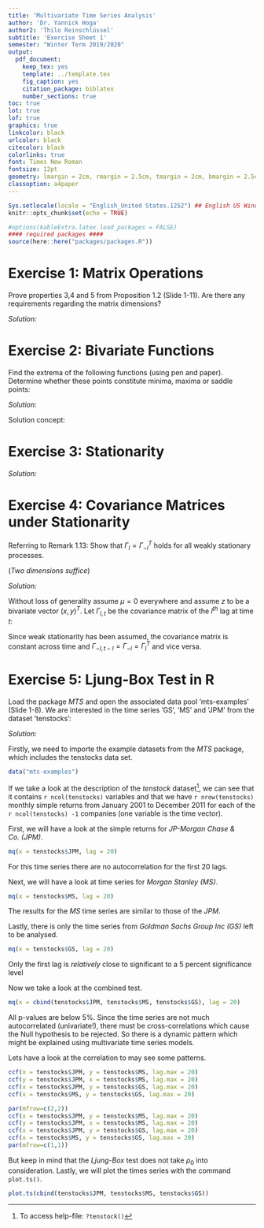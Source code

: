 ```yaml
---
title: 'Multivariate Time Series Analysis'
author: 'Dr. Yannick Hoga'
author2: 'Thilo Reinschlüssel'
subtitle: 'Exercise Sheet 1'
semester: "Winter Term 2019/2020"
output:
  pdf_document:
    keep_tex: yes
    template: ../template.tex
    fig_caption: yes
    citation_package: biblatex
    number_sections: true
toc: true
lot: true
lof: true
graphics: true
linkcolor: black
urlcolor: black
citecolor: black
colorlinks: true
font: Times New Roman
fontsize: 12pt
geometry: lmargin = 2cm, rmargin = 2.5cm, tmargin = 2cm, bmargin = 2.5cm
classoption: a4paper
---
```


```r
Sys.setlocale(locale = "English_United States.1252") ## English US Windows
knitr::opts_chunk$set(echo = TRUE)

#options(kableExtra.latex.load_packages = FALSE)
#### required packages ####
source(here::here("packages/packages.R"))
```

# Exercise 1: Matrix Operations


Prove properties 3,4 and 5 from Proposition 1.2 (Slide 1-11). Are there any requirements regarding
the matrix dimensions?


_Solution:_ \

\begin{itemize}
    \item[i)] Property 3: $(A \otimes B)(F \otimes G) = (AF) \otimes (BG)$
    \begin{align*}
      \text{Let} \ A & = 
      \begin{pmatrix}
      a_{11} & \ldots & a_{1q}\\
      \vdots & \ddots & \vdots \\
      a_{p1} & \ldots & a_{pq}\\
      \end{pmatrix}
      \text{and} \ F = 
      \begin{pmatrix}
      f_{11} & \ldots & f_{1n}\\
      \vdots & \ddots & \vdots \\
      f_{m1} & \ldots & f_{mn}\\
      \end{pmatrix}\\
      \text{hence} (A \otimes B) & = 
      \begin{pmatrix}
      a_{11}B & \ldots & a_{1q}B\\
      \vdots & \ddots & \vdots \\
      a_{p1}B & \ldots & a_{pq}B\\
      \end{pmatrix}
      \text{and} \ (F \otimes G) \ \text{analsgously}
    \end{align*}
    \begin{align*}
    (A \otimes B)(F \otimes G) & = 
    \begin{pmatrix}
      a_{11}B & \ldots & a_{1q}B\\
      \vdots & \ddots & \vdots \\
      a_{p1}B & \ldots & a_{pq}B\\
    \end{pmatrix}
    \begin{pmatrix}
      f_{11}G & \ldots & f_{1n}G\\
      \vdots & \ddots & \vdots \\
      f_{m1}G & \ldots & f_{mn}G\\
    \end{pmatrix}\\
    & = 
    \begin{pmatrix}
      (a_{11}B f_{11}G +\ldots + a_{1q}B f_{m1}G) & \ldots & (a_{11}B f_{1n}G +\ldots + a_{1q}B f_{mn}G)\\
      \vdots & \ddots & \vdots \\
      (a_{p1}B f_{11}G +\ldots + a_{pq}B f_{m1}G) & \ldots & (a_{p1}B f_{1n}G +\ldots + a_{pq}B f_{mn}G)\\
    \end{pmatrix}\\
     & = 
    \begin{pmatrix}
      (a_{11} f_{11} +\ldots + a_{1q} f_{m1}) & \ldots & (a_{11} f_{1n} +\ldots + a_{1q} f_{mn})\\
      \vdots & \ddots & \vdots \\
      (a_{p1} f_{11} +\ldots + a_{pq} f_{m1}) & \ldots & (a_{p1} f_{1n} +\ldots + a_{pq} f_{mn})\\
    \end{pmatrix} \otimes (BG) \\
    \end{align*}
    \begin{align*}
    & = 
    \begin{pmatrix}
      \sum_{i = 1}^{q = m} a_{1i} f_{i1} & \ldots &  \sum_{i = 1}^{q = m} a_{1i} f_{1i} \\
      \vdots & \ddots & \vdots \\
      \sum_{i = 1}^{q = m} a_{pi} f_{i1} & \ldots & \sum_{i = 1}^{q = m} a_{pi} f_{in}\\
    \end{pmatrix} \otimes (BG) \qquad \quad \\
    & = (AF) \otimes (BG) 
    \end{align*}
    Dimensions: 
      \begin{table}[h]
      \centering
      \begin{tabular}{|l|l|}
        \hline
          $A: p \times q$ & $F: m \times n$ \\ \hline
          $B: c \times d$ & $G: h \times k$ \\ \hline
      \end{tabular}
      \end{table}
    \begin{itemize}
      \item[$\Rightarrow$] $dim(A \otimes B) = pc \times qd, dim(F \otimes G) = mh \times kn$
    \end{itemize}
    \item[ii)] Property 4: $(A \otimes B)^{-1} = A^{-1} \otimes B^{-1}$ \\
    $\Rightarrow$ Claim and verify \\
    The inverse is defined as following: \\
    $(A \otimes B)(A \otimes B)^{-1} = I$ where $I$ is the identitiy matrix\\
    Then $(A \otimes B)(A^{-1} \otimes B^{-1}) = I$ must hold if the claim was true\\
    We know from Property 3 that $(A \otimes B)(A^{-1} \otimes B^{-1}) = (AA^{-1} \otimes BB^{-1}) =  I \otimes I = I$ \\
    Dimensions: $A$ and $B$ must be non-singular square matrices
    \item[iii)] Property 3: $tr(A \otimes C ) = tr(A) \cdot tr( C)$ for square matrices $A$ and $C$
    \begin{align*}
      tr(A \otimes C) = 
      tr 
      \begin{pmatrix}
        a_{11}C & \ldots & a_{1n}C \\
        \vdots & \ddots & \vdots \\
        a_{n1}C & \ldots & a_{nn}C
      \end{pmatrix}
      = \sum_{i = 1}^{n}\left( a_{ii} tr(C) \right) = tr(C) \sum_{i=1}^{n} a_{ii} = tr(C) tr(A)
    \end{align*}
\end{itemize}

# Exercise 2: Bivariate Functions

Find the extrema of the following functions (using pen and paper). Determine whether these points constitute minima, maxima or saddle points:

\begin{itemize}
    \item[a)] $f(x,y) = (x -2)^2 + (y -5)^2 + xy$
    \item[b)] $g(x,y) = (x -1)^3 - (4y + 1)^2$
\end{itemize}

_Solution:_ 

Solution concept:
\begin{enumerate}
    \item FOC: first derivatives $\overset{!}{=} 0$
    \item SOC: check the determinant of the Hessian matrix
\end{enumerate}


\begin{itemize}
    \item[a)] $f(x,y) = (x -2)^2 + (y -5)^2 + xy$
    \begin{align*}
      f(x,y) & = (x -2)^2 + (y - 5)^2 + xy\\
      & \\
      \dfrac{\partial f(x,y)}{\partial x} & = 2(x -2) + y \overset{!}{=} 0
      \dfrac{\partial f(x,y)}{\partial y} & = 2(y -5) + x \overset{!}{=} 0 
    \end{align*}
    \begin{itemize}
      \item Solving the equation system yields:
    \end{itemize}
    \begin{align*}
      x = 2 -\dfrac{y}{2} \Rightarrow 2y - 10 + 2 - \dfrac{y}{2} = 0 &\Rightarrow y^{*} = \dfrac{16}{3} \\
      &\Rightarrow x^{*} = 2 -\dfrac{16}{3 \cdot 2} = - \dfrac{2}{3}
    \end{align*}
    \begin{itemize}
      \item Evaluating the Hessian matrix:
    \end{itemize}
    \begin{align*}
      \dfrac{\partial f(x,y)}{\partial x^2} = 2 \qquad  \dfrac{\partial f(x,y)}{\partial xy} = 1 \\
      \dfrac{\partial f(x,y)}{\partial yx} = 1  \qquad  \dfrac{\partial f(x,y)}{\partial y^2} = 2\\
      \Rightarrow H = 
      \begin{pmatrix}
        2 & 1 \\
        1 & 2
      \end{pmatrix}
    \end{align*}
    \begin{itemize}
      \item[] and $det(H) = 2 \cdot 2 - 1 \cdot 1 = 3 > 0 \;$ which indicates a minimum
    \end{itemize}
    \item[b)] $g(x,y) = (x -1)^3 - (4y + 1)^2$
    \begin{align*}
      g(x,y) & = (x -1)^3 + (4y - 1)^2\\
      & \\
      \dfrac{\partial g(x,y)}{\partial x} & = 3(x - 1)^2 \overset{!}{=} 0 \Leftrightarrow x^{*} = 1 \\
      \dfrac{\partial g(x,y)}{\partial y} & = 2 \cdot 4 (4y + 1) + x \overset{!}{=} 0 \Leftrightarrow y^{*} = - \dfrac{1}{4} 
    \end{align*}
    \begin{itemize}
      \item Evaluating the Hessian matrix:
    \end{itemize}
    \begin{align*}
      \dfrac{\partial g(x,y)}{\partial x^2} = 6x- 6 \qquad  \dfrac{\partial g(x,y)}{\partial xy} = 0 \\
      \dfrac{\partial g(x,y)}{\partial yx} = 0  \qquad  \dfrac{\partial g(x,y)}{\partial y^2} = 32\\
      \Rightarrow H = 
      \begin{pmatrix}
        6x- 6 & 0 \\
        0 & 32
      \end{pmatrix}
    \end{align*}
    \begin{itemize}
      \item[] and $det(H)|_{x = x^{*}, y = y^{*}} = (6-6)  \cdot 32 - 0 \cdot 0 = 0 \;$ which indicates a saddle point. Thus we did not find an extremal point.
    \end{itemize}
\end{itemize}

# Exercise 3:  Stationarity

\begin{itemize}
    \item[a)] Are weakly stationary processes always strictly stationary? Construct an example to support your argument
    \item[b)] Is weak stationarity a necessary condition for strict stationarity? Bring an example.
    \item[] \textit{Hint: How many moments does a distribution require?}
\end{itemize}

_Solution:_ 

\begin{itemize}
    \item[a)] No. A time series of length $T$ drawing from $N(0, 1)$ for $t \in \left[0, \dfrac{T}{2} \right]$ and drawing from Student’s t-distribution for $t \in \left(\dfrac{T}{2}, T \right]$ has a constant mean $\mu = 0$ and variance $\sigma^2 = 1$, but the kurtosis ($4^{th}$ moment) changes throughout time. In consequence the joint distribution of a subsequence $x_{t-p}, \ldots , x_{t+p}$ is not independent of $t$. Therefore it is not strictly stationary
    \item[b)] No. Take the Cauchy distribution as an example: $f(x) = \dfrac{1}{\pi} \cdot \dfrac{s}{s^2 + (x -t)^2}$. Any $i.i.d.$ sample from this distribution would be obviously strictly stationary. Yet this distribution has no existing moments at all (the integral diverges), hence it cannot exhibit a constant expected value or variance over time. Therefore it is only strictly stationary, but not weakly stationary! (Other example: $t_1$ distribution, where only the mean but not the variance exists).
\end{itemize}

# Exercise 4:  Covariance Matrices under Stationarity

Referring to Remark 1.13: Show that $\Gamma_l = \Gamma^{T}_{-l}$ holds for all weakly stationary processes.

(_Two dimensions suffice_)

_Solution:_ 

Without loss of generality assume $\mu = 0$ everywhere and assume $z$ to be a bivariate
vector $(x,y)^T$. Let $\Gamma_{l,t}$ be the covariance matrix of the $l^{th}$ lag at time $t$:

\begin{align*}
\Gamma_{l,t} = 
\begin{bmatrix}
  \mathbb{E}(x_t \cdot x_{t-l}) & \mathbb{E}(x_t \cdot y_{t-l}) \\
  \mathbb{E}(y_t \cdot x_{t-l}) & \mathbb{E}(y_t \cdot y_{t-l}) \\
\end{bmatrix}
\quad \text{and} \quad 
\Gamma_{l,t}^{T} = 
\begin{bmatrix}
  \mathbb{E}(x_{t-l} \cdot x_t ) & \mathbb{E}(x_{t-l} \cdot y_t) \\
  \mathbb{E}(y_{t-l} \cdot x_t  ) & \mathbb{E}( y_{t-l} \cdot y_t) \\
\end{bmatrix}
= \Gamma_{-l, t- l}
\end{align*}

Since weak stationarity has been assumed, the covariance matrix is constant across time and $\Gamma_{-l, t- l} = \Gamma_{-l} = \Gamma_{l}^{T}$ and vice versa.

# Exercise 5: Ljung-Box Test in R

Load the package _MTS_ and open the associated data pool ’mts-examples’ (Slide 1-8). We are interested in the time series ’GS’, ’MS’ and ’JPM’ from the dataset ’tenstocks’:

\begin{itemize}
  \item[a)] First apply the Ljung-Box test on each time series individually. What do the results imply?
  \item[b)] Now apply the multivariate Ljung-Box test on all three time series together. Compare the results with those from the univariate test and comment on it.
\end {itemize}

_Solution:_ 

Firstly, we need to importe the example datasets from the _MTS_ package, which includes the tenstocks data set. 
```r
data("mts-examples")
```

If we take a look at the description of the _tenstock_ dataset^[To access help-file: `?tenstock()`], we can see that it contains `r ncol(tenstocks)` variables and that we have `r nrow(tenstocks)` monthly simple returns from January 2001 to December 2011 for each of the `r ncol(tenstocks) -1` companies (one variable is the time vector).   

\begin{itemize}
  \item[a)] $\quad$
\end {itemize}

First, we will have a look at the simple returns for  _JP-Morgan Chase & Co. (JPM)_. 

```r
mq(x = tenstocks$JPM, lag = 20) 
```

\FloatBarrier
For this time series there are no autocorrelation for the first 20 lags. 

Next, we will have a look at time series for _Morgan Stanley (MS)_.
\FloatBarrier

```r
mq(x = tenstocks$MS, lag = 20) 
```

The results for the _MS_ time series are similar to those of the _JPM_.


Lastly, there is only the time series from _Goldman Sachs Group Inc (GS)_ left to be analysed. 

```r
mq(x = tenstocks$GS, lag = 20)
```

Only the first lag is _relatively_ close to significant to a 5 percent significance level

\begin{itemize}
  \item[b)] $\quad$
\end {itemize}

Now we take a look at the combined test. 

```r
mq(x = cbind(tenstocks$JPM, tenstocks$MS, tenstocks$GS), lag = 20)
```

All p-values are below 5%. Since the time series are not much autocorrelated (univariate!), there must be cross-correlations which cause the Null hypothesis to be rejected. So there is a dynamic pattern which might be explained using multivariate time series models.

Lets have a look at the correlation to may see some patterns. 

```r
ccf(x = tenstocks$JPM, y = tenstocks$MS, lag.max = 20)
ccf(y = tenstocks$JPM, x = tenstocks$MS, lag.max = 20) 
ccf(x = tenstocks$JPM, y = tenstocks$GS, lag.max = 20)
ccf(x = tenstocks$MS, y = tenstocks$GS, lag.max = 20)
```

```r
par(mfrow=c(2,2))
ccf(x = tenstocks$JPM, y = tenstocks$MS, lag.max = 20)
ccf(y = tenstocks$JPM, x = tenstocks$MS, lag.max = 20) 
ccf(x = tenstocks$JPM, y = tenstocks$GS, lag.max = 20)
ccf(x = tenstocks$MS, y = tenstocks$GS, lag.max = 20)
par(mfrow=c(1,1))
```

But keep in mind that the _Ljung-Box_ test does not take $\rho_0$ into consideration. Lastly, we will plot the times series with the command `plot.ts()`.  

```r
plot.ts(cbind(tenstocks$JPM, tenstocks$MS, tenstocks$GS)) 
```

